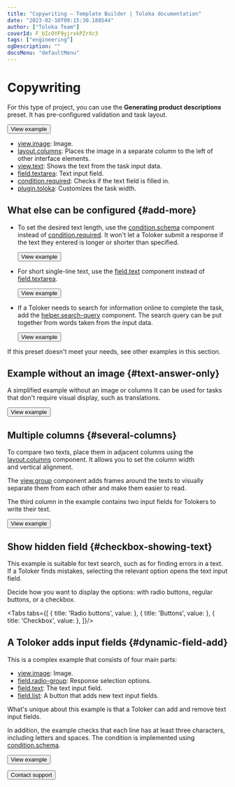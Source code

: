 ```yaml
---
title: "Copywriting — Template Builder | Toloka documentation"
date: "2023-02-10T09:15:30.188544"
author: ["Toloka Team"]
coverId: F_bIcOYF9yjrxkPZrXc3
tags: ["engineering"]
ogDescription: ""
docsMenu: "defaultMenu"
---
```



# Copywriting

For this type of project, you can use the **Generating product descriptions** preset. It has pre-configured validation and task layout.

<Button themeColor="light" view="default" size="l" type="link" url="https://ya.cc/t/vgh-fVxH3ttFJY">View example</Button>

<Cut title="Components used in the example">

- [view.image](/docs/template-builder/reference/view.image): Image.
- [layout.columns](/docs/template-builder/reference/layout.columns): Places the image in a separate column to the left of other interface elements.
- [view.text](/docs/template-builder/reference/view.text): Shows the text from the task input data.
- [field.textarea](/docs/template-builder/reference/field.textarea): Text input field.
- [condition.required](/docs/template-builder/reference/condition.required): Checks if the text field is filled in.
- [plugin.toloka](/docs/template-builder/reference/plugin.toloka): Customizes the task width.

</Cut>

## What else can be configured {#add-more}

- To set the desired text length, use the [condition.schema](/docs/template-builder/reference/condition.schema) component instead of [condition.required](/docs/template-builder/reference/condition.required). It won't let a Toloker submit a response if the text they entered is longer or shorter than specified.

  <Button themeColor="light" view="default" size="l" type="link" url="https://ya.cc/t/Mnz9jbRH3ttFKh">View example</Button>

- For short single-line text, use the [field.text](/docs/template-builder/reference/field.text) component instead of [field.textarea](/docs/template-builder/reference/field.textarea).

  <Button themeColor="light" view="default" size="l" type="link" url="https://ya.cc/t/oBN6epCs3ttFLK">View example</Button>

- If a Toloker needs to search for information online to complete the task, add the [helper.search-query](/docs/template-builder/reference/helper.search-query) component. The search query can be put together from words taken from the input data.

  <Button themeColor="light" view="default" size="l" type="link" url="https://ya.cc/t/jgNvI9Eq3vvsiU">View example</Button>

If this preset doesn't meet your needs, see other examples in this section.

## Example without an image {#text-answer-only}

A simplified example without an image or columns It can be used for tasks that don't require visual display, such as translations.

<Button themeColor="light" view="default" size="l" type="link" url="https://ya.cc/t/RYB77BTQ3ttFMj">View example</Button>

## Multiple columns {#several-columns}

To compare two texts, place them in adjacent columns using the [layout.columns](/docs/template-builder/reference/layout.columns) component. It allows you to set the column width and vertical alignment.

The [view.group](/docs/template-builder/reference/view.group) component adds frames around the texts to visually separate them from each other and make them easier to read.

The third column in the example contains two input fields for Tolokers to write their text.

<Button themeColor="light" view="default" size="l" type="link" url="https://ya.cc/t/EtNLEAun3ttFNK">View example</Button>

## Show hidden field {#checkbox-showing-text}

This example is suitable for text search, such as for finding errors in a text. If a Toloker finds mistakes, selecting the relevant option opens the text input field.

Decide how you want to display the options: with radio buttons, regular buttons, or a checkbox.

<Tabs tabs={[
  { title: 'Radio buttons', value: <CopywritingList1/> },
  { title: 'Buttons', value: <CopywritingList2/> },
  { title: 'Checkbox', value: <CopywritingList3/> },
]}/>

## A Toloker adds input fields {#dynamic-field-add}

This is a complex example that consists of four main parts:
- [view.image](/docs/template-builder/reference/view.image): Image.
- [field.radio-group](/docs/template-builder/reference/field.radio-group): Response selection options.
- [field.text](/docs/template-builder/reference/field.text): The text input field.
- [field.list](/docs/template-builder/reference/field.list): A button that adds new text input fields.

What's unique about this example is that a Toloker can add and remove text input fields.

In addition, the example checks that each line has at least three characters, including letters and spaces. The condition is implemented using [condition.schema](/docs/template-builder/reference/condition.schema).

  <Button themeColor="light" view="default" size="l" type="link" url="https://ya.cc/t/T-rVMAPk3vvtDM">View example</Button>

<Button themeColor="light" view="default" size="l" type="link" url="/docs/guide/troubleshooting/support?form-source=template-builder-templates-copywriting">Contact support</Button>
